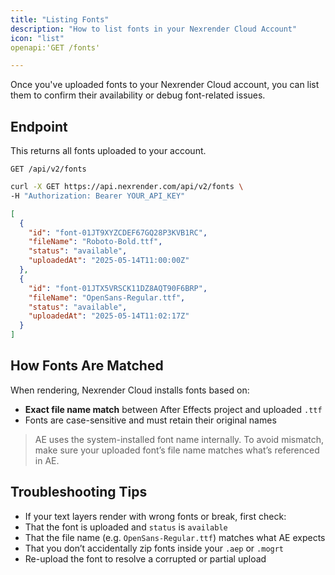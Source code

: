 ```yaml
---
title: "Listing Fonts"
description: "How to list fonts in your Nexrender Cloud Account"
icon: "list"
openapi:'GET /fonts'

---
```


Once you've uploaded fonts to your Nexrender Cloud account, you can list them to confirm their availability or debug font-related issues.

## Endpoint

This returns all fonts uploaded to your account.

<CodeGroup>

```http Endpoint
GET /api/v2/fonts
```


```bash Get Fonts curl Request
curl -X GET https://api.nexrender.com/api/v2/fonts \
-H "Authorization: Bearer YOUR_API_KEY"
```


```json Example Response
[
  {
    "id": "font-01JT9XYZCDEF67GQ28P3KVB1RC",
    "fileName": "Roboto-Bold.ttf",
    "status": "available",
    "uploadedAt": "2025-05-14T11:00:00Z"
  },
  {
    "id": "font-01JTX5VRSCK11DZ8AQT90F6BRP",
    "fileName": "OpenSans-Regular.ttf",
    "status": "available",
    "uploadedAt": "2025-05-14T11:02:17Z"
  }
]
```

</CodeGroup>

## How Fonts Are Matched
When rendering, Nexrender Cloud installs fonts based on:

- **Exact file name match** between After Effects project and uploaded `.ttf`
- Fonts are case-sensitive and must retain their original names

> AE uses the system-installed font name internally. To avoid mismatch, make sure your uploaded font’s file name matches what’s referenced in AE.

## Troubleshooting Tips

- If your text layers render with wrong fonts or break, first check:
- That the font is uploaded and `status` is `available`
- That the file name (e.g. `OpenSans-Regular.ttf`) matches what AE expects
- That you don’t accidentally zip fonts inside your `.aep` or `.mogrt`
- Re-upload the font to resolve a corrupted or partial upload